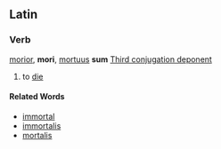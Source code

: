 ==Latin==
===Verb===
[[morior]], '''mori''', [[mortuus]] '''sum'''
[[Wiktionary Appendix:Latin third conjugation|Third conjugation deponent]]

#to [[die]]
====Related Words====
*[[immortal]]
*[[immortalis]]
*[[mortalis]]